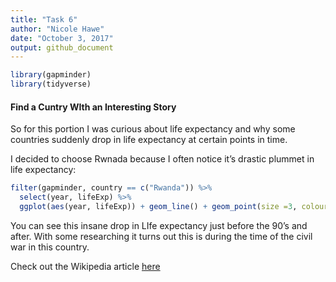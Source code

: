 ```yaml
---
title: "Task 6"
author: "Nicole Hawe"
date: "October 3, 2017"
output: github_document
---
```



```r
library(gapminder)
library(tidyverse)
```


#### Find a Cuntry WIth an Interesting Story

So for this portion I was curious about life expectancy and why some countries suddenly drop in life expectancy at certain points in time.

I decided to choose Rwnada because I often notice it's drastic plummet in life expectancy:

```r
filter(gapminder, country == c("Rwanda")) %>%
  select(year, lifeExp) %>%
  ggplot(aes(year, lifeExp)) + geom_line() + geom_point(size =3, colour="purple")
```

You can see this insane drop in LIfe expectancy just before the 90's and after. With some researching it turns out this is during the time of the civil war in this country.

Check out the Wikipedia article [here](https://en.wikipedia.org/wiki/Rwandan_Civil_War)

